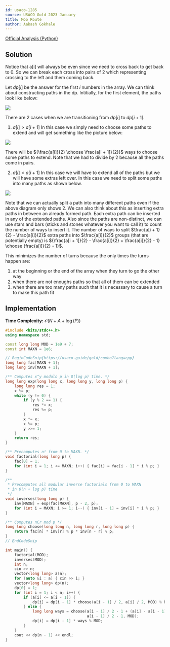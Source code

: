 ```yaml
---
id: usaco-1285
source: USACO Gold 2023 January
title: Moo Route
author: Aakash Gokhale
---
```


[Official Analysis (Python)](http://www.usaco.org/index.php?page=viewproblem2&cpid=1283)

## Solution

Notice that a[i] will always be even since we need to cross back to get back to $0$.
So we can break each cross into pairs of $2$ which representing crossing to the left and them coming back.

Let $dp[i]$ be the answer for the first $i$ numbers in the array. We can think about constructing paths in the dp. Intitially, for the first element, the paths look like below:

![](usaco-1283/first.png)

There are $2$ cases when we are transitioning from $dp[i]$ to $dp[i + 1]$.

1. $a[i] > a[i + 1]$
In this case we simply need to choose some paths to extend and will get something like the picture below:

![](usaco-1283/second.png)

There will be ${\frac{a[i]}{2} \choose \frac{a[i + 1]}{2}}$ ways to choose some paths to extend. Note that we had to divide by $2$ because all the paths come in pairs.

2. $a[i] < a[i + 1]$
In this case we will have to extend all of the paths but we will have some extras left over. In this case we need to split some paths into many paths as shown below.

![](usaco-1283/third.png)

Note that we can actually split a path into many different paths even if the above diagram only shows $2$.
We can also think about this as inserting extra paths in between an already formed path.
Each extra path can be inserted in any of the extended paths. Also since the paths are non-distinct, we can use stars and bars (sticks and stones whatever you want to call it) to count the number of ways to insert it.
The number of ways to split $\frac{a[i + 1}{2} - \frac{a[i]}{2}$ extra paths into $\frac{a[i]}{2}$ groups (that are potentially empty) is ${\frac{a[i + 1]}{2} - \frac{a[i]}{2} + \frac{a[i]}{2} - 1} \choose {frac{a[i]}{2} - 1}$.

This minimizes the number of turns because the only times the turns happen are:
1. at the beginning or the end of the array when they turn to go the other way
2. when there are not enoughs paths so that all of them can be extended
3. when there are too many paths such that it is necessary to cause a turn to make this path fit

## Implementation

**Time Complexity:** $\mathcal{O}(N + A + \log(P))$

<LanguageSection>
<CPPSection>

```cpp
#include <bits/stdc++.h>
using namespace std;

const long long MOD = 1e9 + 7;
const int MAXN = 1e6;

// BeginCodeSnip{https://usaco.guide/gold/combo?lang=cpp}
long long fac[MAXN + 1];
long long inv[MAXN + 1];

/** Computes x^y modulo p in O(log p) time. */
long long exp(long long x, long long y, long long p) {
	long long res = 1;
	x %= p;
	while (y != 0) {
		if (y % 2 == 1) {
			res *= x;
			res %= p;
		}
		x *= x;
		x %= p;
		y >>= 1;
	}
	return res;
}

/** Precomputes n! from 0 to MAXN. */
void factorial(long long p) {
	fac[0] = 1;
	for (int i = 1; i <= MAXN; i++) { fac[i] = fac[i - 1] * i % p; }
}

/**
 * Precomputes all modular inverse factorials from 0 to MAXN
 * in O(n + log p) time
 */
void inverses(long long p) {
	inv[MAXN] = exp(fac[MAXN], p - 2, p);
	for (int i = MAXN; i >= 1; i--) { inv[i - 1] = inv[i] * i % p; }
}

/** Computes nCr mod p */
long long choose(long long n, long long r, long long p) {
	return fac[n] * inv[r] % p * inv[n - r] % p;
}
// EndCodeSnip

int main() {
	factorial(MOD);
	inverses(MOD);
	int n;
	cin >> n;
	vector<long long> a(n);
	for (auto &i : a) { cin >> i; }
	vector<long long> dp(n);
	dp[0] = 1;
	for (int i = 1; i < n; i++) {
		if (a[i] <= a[i - 1]) {
			dp[i] = dp[i - 1] * choose(a[i - 1] / 2, a[i] / 2, MOD) % MOD;
		} else {
			long long ways = choose(a[i - 1] / 2 - 1 + (a[i] - a[i - 1]) / 2,
			                        a[i - 1] / 2 - 1, MOD);
			dp[i] = dp[i - 1] * ways % MOD;
		}
	}
	cout << dp[n - 1] << endl;
}
```

</CPPSection>

</LanguageSection>

</Spoiler>
